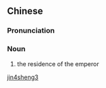 ==Chinese==
{{zh-forms}}

===Pronunciation===
{{zh-pron
|m=jìnshěng
|cat=n
}}

===Noun===
{{zh-noun}}

# {{lb|zh|archaic}} the residence of the emperor

[[Category:Mandarin archaic terms|jin4sheng3]]